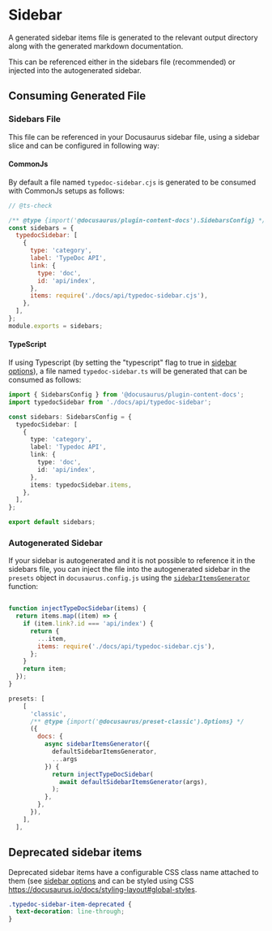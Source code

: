 # Sidebar

A generated sidebar items file is generated to the relevant output directory along with the generated markdown documentation.

This can be referenced either in the sidebars file (recommended) or injected into the autogenerated sidebar.

## Consuming Generated File

### Sidebars File

This file can be referenced in your Docusaurus sidebar file, using a sidebar slice and can be configured in following way:

#### CommonJs

By default a file named `typedoc-sidebar.cjs` is generated to be consumed with CommonJs setups as follows:

```js filename="sidebars.js"
// @ts-check

/** @type {import('@docusaurus/plugin-content-docs').SidebarsConfig} */
const sidebars = {
  typedocSidebar: [
    {
      type: 'category',
      label: 'TypeDoc API',
      link: {
        type: 'doc',
        id: 'api/index',
      },
      items: require('./docs/api/typedoc-sidebar.cjs'),
    },
  ],
};
module.exports = sidebars;
```

#### TypeScript

If using Typescript (by setting the "typescript" flag to true in [sidebar options](/plugins/docusaurus/options#sidebar)), a file named `typedoc-sidebar.ts` will be generated that
can be consumed as follows:

```ts filename="sidebars.ts"
import { SidebarsConfig } from '@docusaurus/plugin-content-docs';
import typedocSidebar from './docs/api/typedoc-sidebar';

const sidebars: SidebarsConfig = {
  typedocSidebar: [
    {
      type: 'category',
      label: 'Typedoc API',
      link: {
        type: 'doc',
        id: 'api/index',
      },
      items: typedocSidebar.items,
    },
  ],
};

export default sidebars;
```

### Autogenerated Sidebar

If your sidebar is autogenerated and it is not possible to reference it in the sidebars file,
you can inject the file into the autogenerated sidebar in the `presets` object in `docusaurus.config.js`
using the [`sidebarItemsGenerator`](https://docusaurus.io/docs/next/sidebar/autogenerated#customize-the-sidebar-items-generator) function:

```js filename="docusaurus.config.js"

function injectTypeDocSidebar(items) {
  return items.map((item) => {
    if (item.link?.id === 'api/index') {
      return {
        ...item,
        items: require('./docs/api/typedoc-sidebar.cjs'),
      };
    }
    return item;
  });
}

presets: [
    [
      'classic',
      /** @type {import('@docusaurus/preset-classic').Options} */
      ({
        docs: {
          async sidebarItemsGenerator({
            defaultSidebarItemsGenerator,
            ...args
          }) {
            return injectTypeDocSidebar(
              await defaultSidebarItemsGenerator(args),
            );
          },
        },
      }),
    ],
  ],
```

## Deprecated sidebar items

Deprecated sidebar items have a configurable CSS class name attached to them (see [sidebar options](/plugins/docusaurus/options#sidebar)
and can be styled using CSS https://docusaurus.io/docs/styling-layout#global-styles.

```css
.typedoc-sidebar-item-deprecated {
  text-decoration: line-through;
}
```
